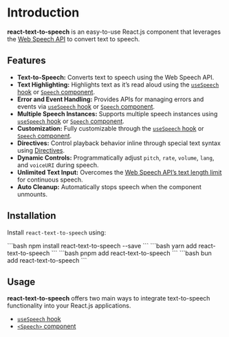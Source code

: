 
# Introduction

**react-text-to-speech** is an easy-to-use React.js component that leverages the [Web Speech API](https://developer.mozilla.org/en-US/docs/Web/API/Web_Speech_API) to convert text to speech.

## Features

- **Text-to-Speech:** Converts text to speech using the Web Speech API.
- **Text Highlighting:** Highlights text as it’s read aloud using the [`useSpeech` hook](/docs/usage/useSpeech#highlight-text) or [`Speech` component](/docs/usage/speech#highlight-text).
- **Error and Event Handling:** Provides APIs for managing errors and events via [`useSpeech` hook](/docs/usage/useSpeech#handling-errors-and-events) or [`Speech` component](/docs/usage/speech#handling-errors-and-events).
- **Multiple Speech Instances:** Supports multiple speech instances using [`useSpeech` hook](/docs/usage/useSpeech#multiple-instance-usage) or [`Speech` component](/docs/usage/speech#multiple-instance-usage).
- **Customization:** Fully customizable through the [`useSpeech` hook](/docs/usage/useSpeech) or [`Speech` component](/docs/usage/speech#full-customization).
- **Directives:** Control playback behavior inline through special text syntax using [Directives](/docs/usage/directives).
- **Dynamic Controls:**  Programmatically adjust `pitch`, `rate`, `volume`, `lang`, and `voiceURI` during speech.
- **Unlimited Text Input:** Overcomes the [Web Speech API’s text length limit](https://developer.mozilla.org/en-US/docs/Web/API/SpeechSynthesisUtterance/text) for continuous speech.
- **Auto Cleanup:** Automatically stops speech when the component unmounts.

## Installation

Install `react-text-to-speech` using:

<Tabs>
<TabItem value="npm" label="npm">
```bash
npm install react-text-to-speech --save
```
</TabItem>
<TabItem value="yarn" label="yarn">
```bash 
yarn add react-text-to-speech
```
</TabItem>
<TabItem value="pnpm" label="pnpm">
```bash 
pnpm add react-text-to-speech
```
</TabItem>
<TabItem value="bun" label="bun">
```bash 
bun add react-text-to-speech
```
</TabItem>
</Tabs>

## Usage

**react-text-to-speech** offers two main ways to integrate text-to-speech functionality into your React.js applications.

- [`useSpeech` hook](/docs/usage/useSpeech)
- [`<Speech>` component](/docs/usage/speech)
